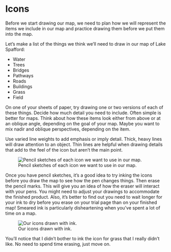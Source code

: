 # Icons

Before we start drawing our map, we need to plan how we will represent the items we include in our map and practice drawing them before we put them into the map. 

Let's make a list of the things we think we'll need to draw in our map of Lake Spafford:

 * Water
 * Trees
 * Bridges
 * Pathways
 * Roads
 * Buildings
 * Grass
 * Field

On one of your sheets of paper, try drawing one or two versions of each of these things. Decide how much detail you need to include. Often simple is better for maps.  Think about how these items look either from above or at an oblique angle, depending on the goal of your map. Maybe you want to mix nadir and oblique perspectives, depending on the item.  

Use varied line weights to add emphasis or imply detail. Thick, heavy lines will draw attention to an object. Thin lines are helpful when drawing details that add to the feel of the icon but aren't the main point.

![Pencil sketches of each icon we want to use in our map.](/images/icons_pencil.jpg){fig-align="left"}

Once you have pencil sketches, it's a good idea to try inking the icons before you draw the map to see how the pen changes things. Then erase the pencil marks. This will give you an idea of how the eraser will interact with your pens. You might need to adjust your drawings to accommodate the finished product. Also, it's better to find out you need to wait longer for your ink to dry before you erase on your trial page than on your finished map! Smeared ink is particularly disheartening when you've spent a lot of time on a map.

![Our icons drawn with ink.](/images/icons_inked.jpg)

You'll notice that I didn't bother to ink the icon for grass that I really didn't like. No need to spend time erasing, just move on.